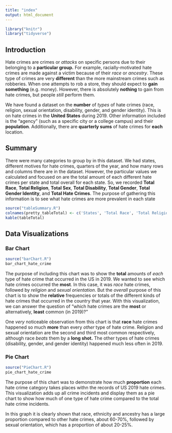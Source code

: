 ```yaml
---
title: "index"
output: html_document
---
```

```r
library("knitr")
library("tidyverse")
```


## Introduction
Hate crimes are crimes or _attacks_ on specific persons due to their belonging to a **particular group.** For example, racially-motivated hate crimes are made against a victim because of their _race_ or _ancestry_. These type of crimes are very **different** than the more mainstream crimes such as robberies. When one attempts to rob a store, they should expect to **gain something** (e.g. money). However, there is absolutely **nothing** to gain from hate crimes, but people _still_ perform them.
  
We have found a dataset on the **number** of _types_ of hate crimes (race, religion, sexual orientation, disability, gender, and gender identity). This is on hate crimes in the **United States** during 2019. Other information included is the "agency" (such as a specific city or a college campus) and their **population**. Additionally, there are **quarterly sums** of hate crimes for **each** location. 


## Summary

There were many categories to group by in this dataset. We had states, different motives for hate crimes, quarters of the year, and how many rows and columns there are in the dataset. However, the particular values we calculated and focused on are the total amount of each different hate crimes per state and total overall for each state. So, we recorded **Total Race**, **Total Religion**, **Total Sex**, **Total Disability**, **Total Gender**, **Total Gender Identity**, and **Total Hate Crimes**. The purpose of gathering this information is to see what hate crimes are more prevalent in each state

```r
source("tableSummary.R")
colnames(pretty_tableTotal) <- c('States', 'Total Race', 'Total Religion', 'Total Sex', 'Total Disability', 'Total Gender', 'Total Gender Identity', 'Total Hate Crimes')
kable(tableTotal)
```


## Data Visualizations

### Bar Chart

```r
source("barChart.R")
bar_chart_hate_crime
```

The purpose of including this chart was to show the **total** amounts of _each_ type of hate crime that occurred in the US in 2019. We wanted to see which hate crimes occurred the **most**. In this case, it was _race_ hate crimes, followed by _religion_ and _sexual orientation_. But the _overall_ purpose of this chart is to show the **relative** frequencies or totals of the different kinds of hate crimes that occurred in the country that year. With this visualization, we can answer the question of "which hate crimes are the **most** or alternatively, **least** common (in 2019)?"

One _very_ noticeable observation from this chart is that **race** hate crimes happened so much **more** than every _other_ type of hate crime. Religion and sexual orientation are the second and third most common respectively, although race _beats_ them by a **long shot.** The other types of hate crimes (disability, gender, and gender identity) happened much less often in 2019.

### Pie Chart

```r
source("PieChart.R")
pie_chart_hate_crime
```

The purpose of this chart was to demonstrate how much **proportion** each hate crime category takes places withn the records of US 2019 hate crimes. This visualization adds up all crime incidents and display them as a pie chart to show how much of one type of hate crime compared to the total hate crime incidents. 

In this graph it is clearly shown that race, ethnicity and ancestry has a large proportion compared to other hate crimes, about 60-70%, followed by sexual orientation, which has a proportion of about 20-25%.
